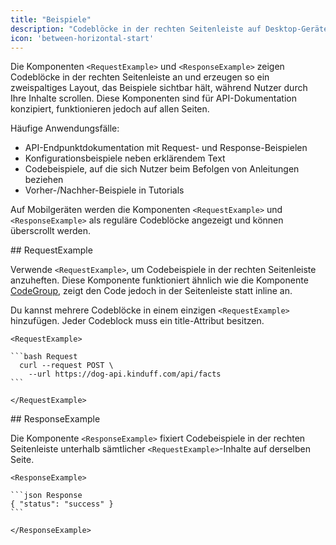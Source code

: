 ```yaml
---
title: "Beispiele"
description: "Codeblöcke in der rechten Seitenleiste auf Desktop-Geräten anzeigen"
icon: 'between-horizontal-start'
---
```


Die Komponenten `<RequestExample>` und `<ResponseExample>` zeigen Codeblöcke in der rechten Seitenleiste an und erzeugen so ein zweispaltiges Layout, das Beispiele sichtbar hält, während Nutzer durch Ihre Inhalte scrollen. Diese Komponenten sind für API-Dokumentation konzipiert, funktionieren jedoch auf allen Seiten.

Häufige Anwendungsfälle:

- API-Endpunktdokumentation mit Request- und Response-Beispielen
- Konfigurationsbeispiele neben erklärendem Text
- Codebeispiele, auf die sich Nutzer beim Befolgen von Anleitungen beziehen
- Vorher-/Nachher-Beispiele in Tutorials

Auf Mobilgeräten werden die Komponenten `<RequestExample>` und `<ResponseExample>` als reguläre Codeblöcke angezeigt und können überscrollt werden.

<div id="requestexample">
  ## RequestExample
</div>

Verwende `<RequestExample>`, um Codebeispiele in der rechten Seitenleiste anzuheften. Diese Komponente funktioniert ähnlich wie die Komponente [CodeGroup](/de/components/code-groups), zeigt den Code jedoch in der Seitenleiste statt inline an.

Du kannst mehrere Codeblöcke in einem einzigen `<RequestExample>` hinzufügen. Jeder Codeblock muss ein title-Attribut besitzen.

````mdx RequestExample
<RequestExample>

```bash Request
  curl --request POST \
    --url https://dog-api.kinduff.com/api/facts
```

</RequestExample>
````

<div id="responseexample">
  ## ResponseExample
</div>

Die Komponente `<ResponseExample>` fixiert Codebeispiele in der rechten Seitenleiste unterhalb sämtlicher `<RequestExample>`-Inhalte auf derselben Seite.

````mdx ResponseExample
<ResponseExample>

```json Response
{ "status": "success" }
```

</ResponseExample>
````
